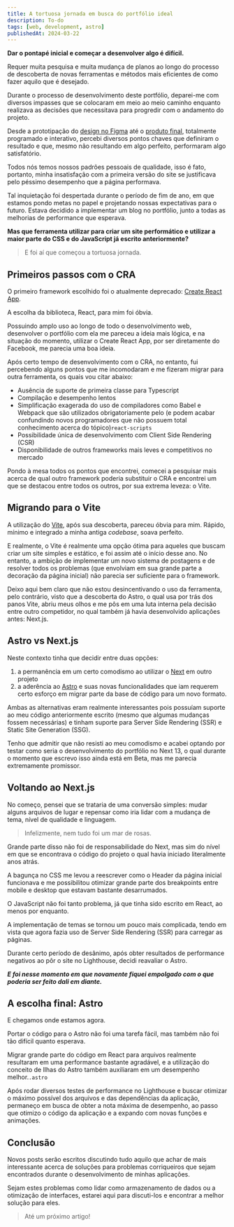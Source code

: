 ```yaml
---
title: A tortuosa jornada em busca do portfólio ideal
description: To-do
tags: [web, development, astro]
publishedAt: 2024-03-22
---
```


**Dar o pontapé inicial e começar a desenvolver algo é difícil.**

Requer muita pesquisa e muita mudança de planos ao longo do processo de descoberta de novas ferramentas e métodos mais eficientes de como fazer aquilo que é desejado.

Durante o processo de desenvolvimento deste portfólio, deparei-me com diversos impasses que se colocaram em meio ao meio caminho enquanto realizava as decisões que necessitava para progredir com o andamento do projeto.

Desde a prototipação do [design no Figma](https://www.figma.com/file/c28YJrimbyPnhysnhSpVBe/Portfolio?node-id=0%3A1&t=dkfzGAtQDVrxNoEO-1) até o [produto final](https://theduardomaciel.vercel.app/), totalmente programado e interativo, percebi diversos pontos chaves que definiram o resultado e que, mesmo não resultando em algo perfeito, performaram algo satisfatório.

Todos nós temos nossos padrões pessoais de qualidade, isso é fato, portanto, minha insatisfação com a primeira versão do site se justificava pelo péssimo desempenho que a página performava.

Tal inquietação foi despertada durante o período de fim de ano, em que estamos pondo metas no papel e projetando nossas expectativas para o futuro. Estava decidido a implementar um blog no portfólio, junto a todas as melhorias de performance que esperava.

**Mas que ferramenta utilizar para criar um site performático e utilizar a maior parte do CSS e do JavaScript já escrito anteriormente?**

> E foi aí que começou a tortuosa jornada.

Primeiros passos com o CRA
--------------------------

O primeiro framework escolhido foi o atualmente deprecado: [Create React App](https://create-react-app.dev/).

A escolha da biblioteca, React, para mim foi óbvia.

Possuindo amplo uso ao longo de todo o desenvolvimento web, desenvolver o portfólio com ela me pareceu a ideia mais lógica, e na situação do momento, utilizar o Create React App, por ser diretamente do Facebook, me parecia uma boa ideia.

Após certo tempo de desenvolvimento com o CRA, no entanto, fui percebendo alguns pontos que me incomodaram e me fizeram migrar para outra ferramenta, os quais vou citar abaixo:

*   Ausência de suporte de primeira classe para Typescript
*   Compilação e desempenho lentos
*   Simplificação exagerada do uso de compiladores como Babel e Webpack que são utilizados obrigatoriamente pelo (e podem acabar confundindo novos programadores que não possuem total conhecimento acerca do tópico)`react-scripts`
*   Possibilidade única de desenvolvimento com Client Side Rendering (CSR)
*   Disponibilidade de outros frameworks mais leves e competitivos no mercado

Pondo à mesa todos os pontos que encontrei, comecei a pesquisar mais acerca de qual outro framework poderia substituir o CRA e encontrei um que se destacou entre todos os outros, por sua extrema leveza: o Vite.

Migrando para o Vite
--------------------

A utilização do [Vite](https://vitejs.dev/), após sua descoberta, pareceu óbvia para mim. Rápido, mínimo e integrado a minha antiga _codebase_, soava perfeito.

E realmente, o Vite é realmente uma opção ótima para aqueles que buscam criar um site simples e estático, e foi assim até o início desse ano. No entanto, a ambição de implementar um novo sistema de postagens e de resolver todos os problemas (que envolviam em sua grande parte a decoração da página inicial) não parecia ser suficiente para o framework.

Deixo aqui bem claro que não estou desincentivando o uso da ferramenta, pelo contrário, visto que a descoberta do Astro, o qual usa por trás dos panos Vite, abriu meus olhos e me pôs em uma luta interna pela decisão entre outro competidor, no qual também já havia desenvolvido aplicações antes: Next.js.

Astro vs Next.js
----------------

Neste contexto tinha que decidir entre duas opções:

1.  a permanência em um certo comodismo ao utilizar o [Next](https://nextjs.org/) em outro projeto
2.  a aderência ao [Astro](https://astro.build/) e suas novas funcionalidades que iam requerem certo esforço em migrar parte da base de código para um novo formato.

Ambas as alternativas eram realmente interessantes pois possuíam suporte ao meu código anteriormente escrito (mesmo que algumas mudanças fossem necessárias) e tinham suporte para Server Side Rendering (SSR) e Static Site Generation (SSG).

Tenho que admitir que não resisti ao meu comodismo e acabei optando por testar como seria o desenvolvimento do portfólio no Next 13, o qual durante o momento que escrevo isso ainda está em Beta, mas me parecia extremamente promissor.

Voltando ao Next.js
-------------------

No começo, pensei que se trataria de uma conversão simples: mudar alguns arquivos de lugar e repensar como iria lidar com a mudança de tema, nível de qualidade e linguagem.

> Infelizmente, nem tudo foi um mar de rosas.

Grande parte disso não foi de responsabilidade do Next, mas sim do nível em que se encontrava o código do projeto o qual havia iniciado literalmente anos atrás.

A bagunça no CSS me levou a reescrever como o Header da página inicial funcionava e me possibilitou otimizar grande parte dos breakpoints entre mobile e desktop que estavam bastante desarrumados.

O JavaScript não foi tanto problema, já que tinha sido escrito em React, ao menos por enquanto.

A implementação de temas se tornou um pouco mais complicada, tendo em vista que agora fazia uso de Server Side Rendering (SSR) para carregar as páginas.

Durante certo período de desânimo, após obter resultados de performance negativos ao pôr o site no Lighthouse, decidi reavaliar o Astro.

**_E foi nesse momento em que novamente fiquei empolgado com o que poderia ser feito dali em diante._**

A escolha final: Astro
----------------------

E chegamos onde estamos agora.

Portar o código para o Astro não foi uma tarefa fácil, mas também não foi tão difícil quanto esperava.

Migrar grande parte do código em React para arquivos realmente resultaram em uma performance bastante agradável, e a utilização do conceito de Ilhas do Astro também auxiliaram em um desempenho melhor.`.astro`

Após rodar diversos testes de performance no Lighthouse e buscar otimizar o máximo possível dos arquivos e das dependências da aplicação, permaneço em busca de obter a nota máxima de desempenho, ao passo que otimizo o código da aplicação e a expando com novas funções e animações.

Conclusão
---------

Novos posts serão escritos discutindo tudo aquilo que achar de mais interessante acerca de soluções para problemas corriqueiros que sejam encontrados durante o desenvolvimento de minhas aplicações.

Sejam estes problemas como lidar como armazenamento de dados ou a otimização de interfaces, estarei aqui para discuti-los e encontrar a melhor solução para eles.

> Até um próximo artigo!